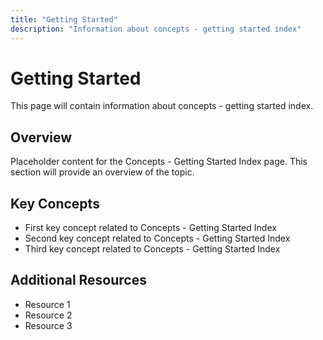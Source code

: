 ```yaml
---
title: "Getting Started"
description: "Information about concepts - getting started index"
---
```


# Getting Started

This page will contain information about concepts - getting started index.

## Overview

Placeholder content for the Concepts - Getting Started Index page. This section will provide an overview of the topic.

## Key Concepts

- First key concept related to Concepts - Getting Started Index
- Second key concept related to Concepts - Getting Started Index
- Third key concept related to Concepts - Getting Started Index

## Additional Resources

- Resource 1
- Resource 2
- Resource 3
